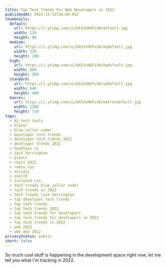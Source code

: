 ```yaml
---
title: Top Tech Trends For Web Developers in 2022
publishedAt: 2021-12-13T16:00:05Z
thumbnails:
  default:
    url: https://i.ytimg.com/vi/bk5JvHGFv3A/default.jpg
    width: 120
    height: 90
  medium:
    url: https://i.ytimg.com/vi/bk5JvHGFv3A/mqdefault.jpg
    width: 320
    height: 180
  high:
    url: https://i.ytimg.com/vi/bk5JvHGFv3A/hqdefault.jpg
    width: 480
    height: 360
  standard:
    url: https://i.ytimg.com/vi/bk5JvHGFv3A/sddefault.jpg
    width: 640
    height: 480
  maxres:
    url: https://i.ytimg.com/vi/bk5JvHGFv3A/maxresdefault.jpg
    width: 1280
    height: 720
tags:
  - AI tech tools
  - blazor
  - blue collar coder
  - developer tech trends
  - developer tech trends 2022
  - developer trends 2022
  - headless ui
  - jack herrington
  - preact
  - react 2022
  - remix run
  - solidjs
  - svelte
  - tailwind css
  - tech trends blue collar coder
  - tech trends in 2022
  - tech trends jack herrington
  - top developer tech trends
  - top tech trends
  - top tech trends 2022
  - top tech trends for developers
  - top tech trends for developers in 2022
  - top tech trends in 2022
  - web 2022
  - web dev 2022
privacyStatus: public
short: false
---
```

  
So much cool stuff is happening in the development space right now, let me tell you what I'm tracking in 2022.
